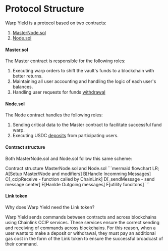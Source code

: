 # Protocol Structure

Warp Yield is a protocol based on two contracts:

1. [MasterNode.sol](https://github.com/ddrr1337/warp_aave/blob/main/contracts/MasterNode.sol)
2. [Node.sol](https://github.com/ddrr1337/warp_aave/blob/main/contracts/Node.sol)

#### Master.sol

The Master contract is responsible for the following roles:

1. Executing warp orders to shift the vault's funds to a blockchain with better returns.
2. Maintaining all user accounting and handling the logic of each user's balances.
3. Handling user requests for funds [withdrawal](/docs/masterContractRoles/withdraw)

#### Node.sol

The Node contract handles the following roles:

1. Sending critical data to the Master contract to facilitate successful fund warp.
2. Executing USDC [deposits](/docs/nodeContractRoles/deposits) from participating users.  


#### Contract structure

Both MasterNode.sol and Node.sol follow this same scheme:


<div className="border border-black rounded-lg mt-10 w-[500px] pb-5">
<span className="mt-2 ml-2 text-center">Contract structure MasterNode.sol and Node.sol</span>
```mermaid 
flowchart LR;
    A[Setup Master/Node and modifiers]
    B[Handle Incomming Messages]
    C[_ccipReceive - function called by ChainLink]
    D[_sendMessage - send message center]
    E[Hanlde Outgoing messages]
    F[utility funcitons]
```
</div>


#### Link token

Why does Warp Yield need the Link token?  

Warp Yield sends commands between contracts and across blockchains using Chainlink CCIP services. These services ensure the correct sending and receiving of commands across blockchains. For this reason, when a user wants to make a deposit or withdrawal, they must pay an additional gas cost in the form of the Link token to ensure the successful broadcast of their command.


